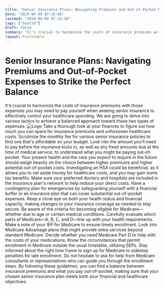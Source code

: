 ```yaml
---
title: "Senior Insurance Plans: Navigating Premiums and Out-of-Pocket Expenses to Strike the Perfect Balance"
date: "2024-04-09 07:15:46"
lastmod: "2024-04-09 07:15:46"
tags: ["health"]
draft: false
summary: "It's crucial to harmonize the costs of insurance premiums with those expenses you may need to pay yourself when seeking senior insurance to effectively control your healthcare spending. We are going to delve into various tactics to achieve a balanced approach toward these two types of expenses."
layout: PostSimple
---
```

# Senior Insurance Plans: Navigating Premiums and Out-of-Pocket Expenses to Strike the Perfect Balance
It's crucial to harmonize the costs of insurance premiums with those expenses you may need to pay yourself when seeking senior insurance to effectively control your healthcare spending. We are going to delve into various tactics to achieve a balanced approach toward these two types of expenses.
<img alt="Logo" src="https://cdn.seniorsselection.com/src_image/a818ac8b9bad46f4889222210952d3a1.webp"/>
Take a thorough look at your finances to figure out how much you can spare for insurance premiums and unforeseen healthcare costs.
Scrutinize the monthly fee for various senior insurance policies to find one that's affordable on your budget.
Look into the amount you'll need to pay before the insurance kicks in, as well as any fixed amounts due at the time of medical service, to understand what you might be paying out-of-pocket.
Your present health and the care you expect to require in the future should weigh heavily on the choice between higher premiums and higher potential out-of-pocket costs.
Investigating an HSA could be beneficial, as it allows you to set aside money for healthcare costs, and you may gain some tax benefits.
Make sure your preferred doctors and hospitals are included in the insurance plan's network to help reduce your direct costs.
Have a contingency plan for emergencies by safeguarding yourself with a financial buffer or an insurance plan that can cover substantial out-of-pocket expenses.
Keep a close eye on both your health status and financial capacity, making changes to your insurance coverage as needed to stay secure.
Be aware of the criteria for becoming eligible for Medicare—whether due to age or certain medical conditions.
Carefully evaluate which parts of Medicare—A, B, C, and D—line up with your health requirements.
Make a note of your IEP for Medicare to ensure timely enrollment.
Look into Medicare Advantage plans that might provide extra services beyond standard Medicare.
Decide whether you need Medicare Part D to help with the costs of your medications.
Know the circumstances that permit enrollment in Medicare outside the usual timetable, utilizing SEPs.
Stay informed about the right time frame to sign up for Medicare to sidestep penalties for late enrollment.
Do not hesitate to ask for help from Medicare consultants or representatives who can guide you through the enrollment steps.
By following these guidelines, you can find a balance between insurance premiums and what you pay out-of-pocket, making sure that your chosen senior insurance plan meets both your financial and healthcare objectives.
        